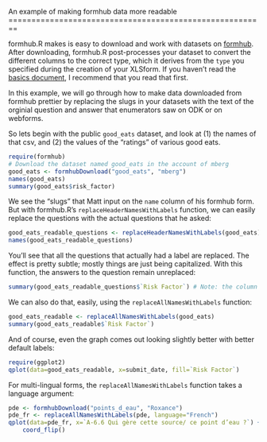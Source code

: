 <link href="http://kevinburke.bitbucket.org/markdowncss/markdown.css" rel="stylesheet"></link>
An example of making formhub data more readable
========================================================

formhub.R makes is easy to download and work with datasets on [formhub](http://formhub.org). After downloading, formhub.R post-processes your dataset to convert the different columns to the correct type, which it derives from the `type` you specified during the creation of your XLSform. If you haven't read the [basics document](http://modilabs.github.com/formhub.R/demo/Basics_of_formhub.R.html), I recommend that you read that first.

In this example, we will go through how to make data downloaded from formhub prettier  by replacing the slugs in your datasets with the text of the orginial question and answer that enumerators saw on ODK or on webforms.

So lets begin with the public `good_eats` dataset, and look at (1) the names of that csv, and (2) the values of the "ratings" of various good eats.
```r
require(formhub)
# Download the dataset named good_eats in the account of mberg
good_eats <- formhubDownload("good_eats", "mberg")
names(good_eats)
summary(good_eats$risk_factor)
```


We see the "slugs" that Matt input on the `name` column of his formhub form. But with formhub.R's `replaceHeaderNamesWithLabels` function, we can easily replace the questions with the actual questions that he asked:
```r
good_eats_readable_questions <- replaceHeaderNamesWithLabels(good_eats)
names(good_eats_readable_questions)
```

You'll see that all the questions that actually had a label are replaced. The effect is pretty subtle; mostly things are just being capitalized. With this function, the answers to the question remain unreplaced:

```r
summary(good_eats_readable_questions$`Risk Factor`) # Note: the column name, because it includes a space, is surrounded by backticks (` `)
```

We can also do that, easily, using the `replaceAllNamesWithLabels` function:
```r
good_eats_readable <- replaceAllNamesWithLabels(good_eats)
summary(good_eats_readable$`Risk Factor`)
```

And of course, even the graph comes out looking slightly better  with better default labels:
```r
require(ggplot2)
qplot(data=good_eats_readable, x=submit_date, fill=`Risk Factor`)
```

For multi-lingual forms, the `replaceAllNamesWithLabels` function takes a language argument:
```r
pde <- formhubDownload("points_d_eau", "Roxance")
pde_fr <- replaceAllNamesWithLabels(pde, language="French")
qplot(data=pde_fr, x=`A-6.6 Qui gère cette source/ ce point d’eau ?`) +
    coord_flip()
```
